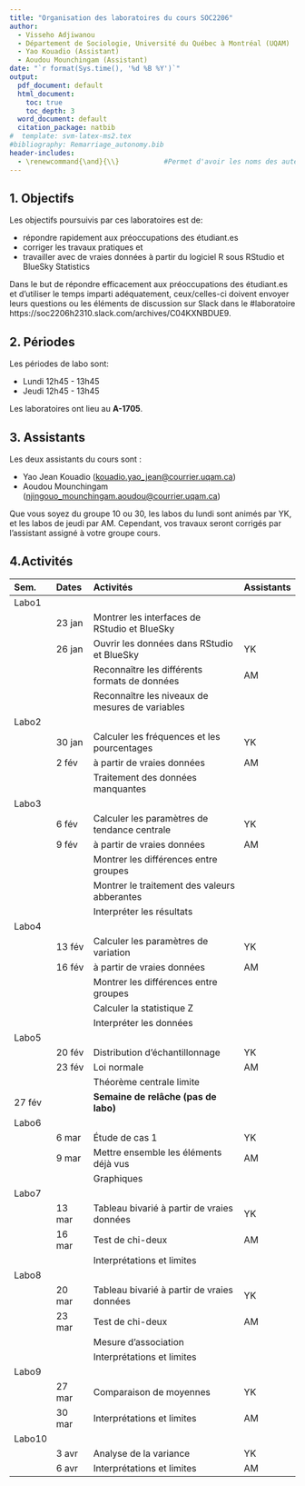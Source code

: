 ```yaml
---
title: "Organisation des laboratoires du cours SOC2206"
author:
  - Visseho Adjiwanou 
  - Département de Sociologie, Université du Québec à Montréal (UQAM)
  - Yao Kouadio (Assistant)
  - Aoudou Mounchingam (Assistant)
date: "`r format(Sys.time(), '%d %B %Y')`"
output:
  pdf_document: default
  html_document: 
    toc: true
    toc_depth: 3
  word_document: default
  citation_package: natbib
#  template: svm-latex-ms2.tex 
#bibliography: Remarriage_autonomy.bib
header-includes:                        
  - \renewcommand{\and}{\\}           #Permet d'avoir les noms des auteurs par ligne
---
```


## 1. Objectifs

Les objectifs poursuivis par ces laboratoires est de:

- répondre rapidement aux préoccupations des étudiant.es
- corriger les travaux pratiques et 
- travailler avec de vraies données à partir du logiciel R sous RStudio et BlueSky Statistics

Dans le but de répondre efficacement aux préoccupations des étudiant.es et d'utiliser le temps imparti adéquatement, ceux/celles-ci doivent envoyer leurs questions ou les éléments de discussion sur Slack dans le #laboratoire https://soc2206h2310.slack.com/archives/C04KXNBDUE9. 

## 2. Périodes

Les périodes de labo sont:

- Lundi 12h45 - 13h45
- Jeudi 12h45 - 13h45

Les laboratoires ont lieu au **A-1705**.

## 3. Assistants

Les deux assistants du cours sont :

- Yao Jean Kouadio (<kouadio.yao_jean@courrier.uqam.ca>)
- Aoudou Mounchingam (<njingouo_mounchingam.aoudou@courrier.uqam.ca>)

Que vous soyez du groupe 10 ou 30, les labos du lundi sont animés par YK, et les labos de jeudi par AM. Cependant, vos travaux seront corrigés par l'assistant assigné à votre groupe cours.

## 4.Activités

Sem.   Dates     Activités                                      Assistants
------ --------- ---------------------------------------------- ------------------
Labo1 
       23 jan    Montrer les interfaces de RStudio et BlueSky       
       26 jan    Ouvrir les données dans RStudio et BlueSky     YK
                 Reconnaître les différents formats de données  AM
                 Reconnaître les niveaux de mesures de variables          
Labo2
       30 jan    Calculer les fréquences et les pourcentages    YK
       2 fév     à partir de vraies données                     AM
                 Traitement des données manquantes
Labo3
       6 fév     Calculer les paramètres de tendance centrale   YK
       9 fév     à partir de vraies données                     AM
                 Montrer les différences entre groupes
                 Montrer le traitement des valeurs abberantes
                 Interpréter les résultats
Labo4
       13 fév    Calculer les paramètres de variation           YK
       16 fév    à partir de vraies données                     AM
                 Montrer les différences entre groupes
                 Calculer la statistique Z
                 Interpréter les données
Labo5
       20 fév    Distribution d'échantillonnage                 YK
       23 fév    Loi normale                                    AM
                 Théorème centrale limite
27 fév           **Semaine de relâche (pas de labo)**
Labo6
       6 mar     Étude de cas 1                                 YK
       9 mar     Mettre ensemble les éléments déjà vus          AM
                 Graphiques
Labo7
       13 mar    Tableau bivarié à partir de vraies données     YK
       16 mar    Test de chi-deux                               AM
                 Interprétations et limites
Labo8
       20 mar    Tableau bivarié à partir de vraies données     YK
       23 mar    Test de chi-deux                               AM
                 Mesure d'association
                 Interprétations et limites
Labo9
       27 mar    Comparaison de moyennes                        YK
       30 mar    Interprétations et limites                     AM
Labo10
       3 avr     Analyse de la variance                         YK
       6 avr     Interprétations et limites                     AM

